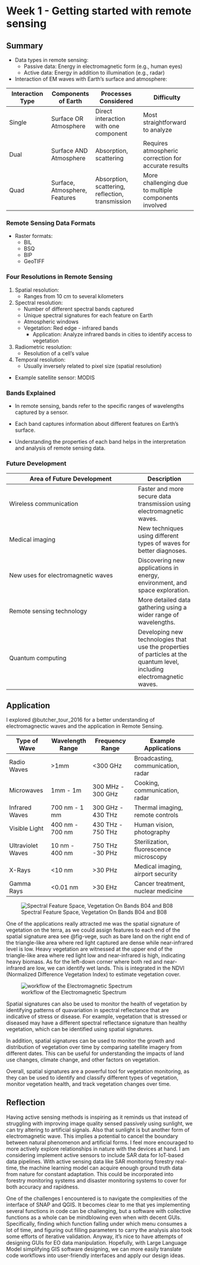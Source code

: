 # Week 1 - Getting started with remote sensing

## Summary

-   Data types in remote sensing:
    -   Passive data: Energy in electromagnetic form (e.g., human eyes)
    -   Active data: Energy in addition to illumination (e.g., radar)
-   Interaction of EM waves with Earth's surface and atmosphere:

| Interaction Type | Components of Earth           | Processes Considered                             | Difficulty                                           |
|-----------------|-----------------|-------------------|---------------------|
| Single           | Surface OR Atmosphere         | Direct interaction with one component            | Most straightforward to analyze                      |
| Dual             | Surface AND Atmosphere        | Absorption, scattering                           | Requires atmospheric correction for accurate results |
| Quad             | Surface, Atmosphere, Features | Absorption, scattering, reflection, transmission | More challenging due to multiple components involved |

### Remote Sensing Data Formats

-   Raster formats:
    -   BIL
    -   BSQ
    -   BIP
    -   GeoTIFF

### Four Resolutions in Remote Sensing

1.  Spatial resolution:
    -   Ranges from 10 cm to several kilometers
2.  Spectral resolution:
    -   Number of different spectral bands captured
    -   Unique spectral signatures for each feature on Earth
    -   Atmospheric windows
    -   Vegetation: Red edge - infrared bands
        -   Application: Analyze infrared bands in cities to identify access to vegetation
3.  Radiometric resolution:
    -   Resolution of a cell's value
4.  Temporal resolution:
    -   Usually inversely related to pixel size (spatial resolution)

-   Example satellite sensor: MODIS

### Bands Explained

-   In remote sensing, bands refer to the specific ranges of wavelengths captured by a sensor.

-   Each band captures information about different features on Earth's surface.

-   Understanding the properties of each band helps in the interpretation and analysis of remote sensing data.

### Future Development

| Area of Future Development         | Description                                                                                                             |
|-------------------------------------------------|-----------------------|
| Wireless communication             | Faster and more secure data transmission using electromagnetic waves.                                                   |
| Medical imaging                    | New techniques using different types of waves for better diagnoses.                                                     |
| New uses for electromagnetic waves | Discovering new applications in energy, environment, and space exploration.                                             |
| Remote sensing technology          | More detailed data gathering using a wider range of wavelengths.                                                        |
| Quantum computing                  | Developing new technologies that use the properties of particles at the quantum level, including electromagnetic waves. |

## Application

I explored @butcher_tour_2016 for a better understanding of electromagnectic waves and the application in Remote Sensing.

| Type of Wave      | Wavelength Range | Frequency Range   | Example Applications                   |
|----------------|----------------|----------------|------------------------|
| Radio Waves       | \>1mm            | \<300 GHz         | Broadcasting, communication, radar     |
| Microwaves        | 1mm - 1m         | 300 MHz - 300 GHz | Cooking, communication, radar          |
| Infrared Waves    | 700 nm - 1 mm    | 300 GHz - 430 THz | Thermal imaging, remote controls       |
| Visible Light     | 400 nm - 700 nm  | 430 THz - 750 THz | Human vision, photography              |
| Ultraviolet Waves | 10 nm - 400 nm   | 750 THz -30 PHz   | Sterilization, fluorescence microscopy |
| X-Rays            | \<10 nm          | \>30 PHz          | Medical imaging, airport security      |
| Gamma Rays        | \<0.01 nm        | \>30 EHz          | Cancer treatment, nuclear medicine     |

![Spectral Feature Space, Vegetation On Bands B04 and B08](images/spectral_feature_space_vege_B04_B08.png){#fig-vege}

One of the applications really attracted me was the spatial signature of vegetation on the terra, as we could assign features to each end of the spatial signature area see @fig-vege, such as bare land on the right end of the triangle-like area where red light captured are dense while near-infrared level is low. Heavy vegetation are witnessed at the upper end of the triangle-like area where red light low and near-infrared is high, indicating heavy biomass. As for the left-down corner where both red and near-infrared are low, we can identify wet lands. This is integrated in the NDVI (Normalized Difference Vegetation Index) to estimate vegetation cover.

![workflow of the Electromagnetic Spectrum](images/workflow%20of%20the%20Electromagnetic%20Spectrum.png){#fig-wkfl}

Spatial signatures can also be used to monitor the health of vegetation by identifying patterns of quavariation in spectral reflectance that are indicative of stress or disease. For example, vegetation that is stressed or diseased may have a different spectral reflectance signature than healthy vegetation, which can be identified using spatial signatures.

In addition, spatial signatures can be used to monitor the growth and distribution of vegetation over time by comparing satellite imagery from different dates. This can be useful for understanding the impacts of land use changes, climate change, and other factors on vegetation.

Overall, spatial signatures are a powerful tool for vegetation monitoring, as they can be used to identify and classify different types of vegetation, monitor vegetation health, and track vegetation changes over time.

## Reflection

Having active sensing methods is inspiring as it reminds us that instead of struggling with improving image quality sensed passively using sunlight, we can try altering to artificial signals. Also that sunlight is but another form of electromagnetic wave. This implies a potential to cancel the boundary between natural phenomenon and artificial forms. I feel more encouraged to more actively explore relationships in nature with the devices at hand. I am considering implement active sensors to include SAR data for IoT-based data pipelines. With active sensing data like SAR monitoring forestry real-time, the machine learning model can acquire enough ground truth data from nature for constant adaptation. This could be incorporated into forestry monitoring systems and disaster monitoring systems to cover for both accuracy and rapidness.

One of the challenges I encountered is to navigate the complexities of the interface of SNAP and QGIS. It becomes clear to me that yes implementing several functions in code can be challenging, but a software with collective functions as a whole can be mindblowing even when with decent GUIs. Specifically, finding which function falling under which menu consumes a lot of time, and figuring out filling parameters to carry the analysis also took some efforts of iterative validation. Anyway, it's nice to have attempts of designing GUIs for EO data manipulation. Hopefully, with Large Language Model simplifying GIS software designing, we can more easily translate code workflows into user-friendly interfaces and apply our design ideas.
